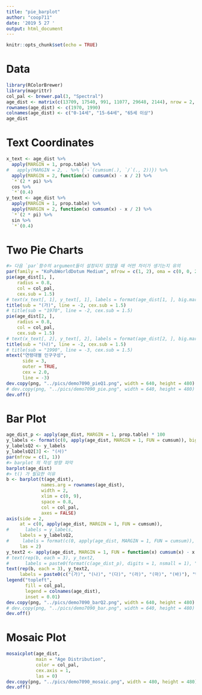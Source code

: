 ```yaml
---
title: "pie_barplot"
author: "coop711"
date: '2019 5 27 '
output: html_document
---
```


```r
knitr::opts_chunk$set(echo = TRUE)
```

# Data

```r
library(RColorBrewer)
library(magrittr)
col_pal <- brewer.pal(3, "Spectral")
age_dist <- matrix(c(13709, 17540, 991, 11077, 29648, 2144), nrow = 2, byrow = TRUE)
rownames(age_dist) <- c(1970, 1990)
colnames(age_dist) <- c("0-14세", "15-64세", "65세 이상")
age_dist
```

# Text Coordinates 

```r
x_text <- age_dist %>%
  apply(MARGIN = 1, prop.table) %>%
#   apply(MARGIN = 2, . %>% {`-`(cumsum(.), `/`(., 2))}) %>%
  apply(MARGIN = 2, function(x) cumsum(x) - x / 2) %>%
  `*`(2 * pi) %>%
  cos %>%
  `*`(0.4)
y_text <- age_dist %>%
  apply(MARGIN = 1, prop.table) %>%
  apply(MARGIN = 2, function(x) cumsum(x) - x / 2) %>%
  `*`(2 * pi) %>%
  sin %>%
  `*`(0.4)
```

# Two Pie Charts

```r
#> 다음 `par`함수의 argument들이 설정되지 않았을 때 어떤 차이가 생기는지 유의
par(family = "KoPubWorldDotum Medium", mfrow = c(1, 2), oma = c(0, 0, 2.0, 0))
pie(age_dist[1, ], 
    radius = 0.8, 
    col = col_pal, 
    cex.sub = 1.5)
# text(x_text[, 1], y_text[, 1], labels = format(age_dist[1, ], big.mark = ","))
title(sub = "(가)", line = -2, cex.sub = 1.5)
# title(sub = "1970", line = -2, cex.sub = 1.5)
pie(age_dist[2, ], 
    radius = 0.8, 
    col = col_pal, 
    cex.sub = 1.5)
# text(x_text[, 2], y_text[, 2], labels = format(age_dist[2, ], big.mark = ","))
title(sub = "(나)", line = -2, cex.sub = 1.5)
# title(sub = "1990", line = -3, cex.sub = 1.5)
mtext("연령대별 인구구성", 
      side = 3, 
      outer = TRUE, 
      cex = 2.0, 
      line = -3)
dev.copy(png, "../pics/demo7090_pieQ1.png", width = 640, height = 480)
# dev.copy(png, "../pics/demo7090_pie.png", width = 640, height = 480)
dev.off()
```

# Bar Plot

```r
age_dist_p <- apply(age_dist, MARGIN = 1, prop.table) * 100
y_labels <- format(c(0, apply(age_dist, MARGIN = 1, FUN = cumsum)), big.mark = ",")
y_labelsQ2 <- y_labels 
y_labelsQ2[3] <- "(사)"
par(mfrow = c(1, 1))
#> barplot 의 작성 방향 파악
barplot(age_dist)
#> t() 가 필요한 이유
b <- barplot(t(age_dist), 
             names.arg = rownames(age_dist), 
             width = 2, 
             xlim = c(0, 9),
             space = 0.8,
             col = col_pal,
             axes = FALSE)
axis(side = 2, 
     at = c(0, apply(age_dist, MARGIN = 1, FUN = cumsum)), 
#      labels = y_labels,
     labels = y_labelsQ2,
#     labels = format(c(0, apply(age_dist, MARGIN = 1, FUN = cumsum)), big.mark = ","), 
     las = 2)
y_text2 <- apply(age_dist, MARGIN = 1, FUN = function(x) cumsum(x) - x / 2)
# text(rep(b, each = 3), y_text2, 
#      labels = paste0(format(c(age_dist_p), digits = 1, nsmall = 1), "%"))
text(rep(b, each = 3), y_text2, 
     labels = paste0(c("(가)", "(나)", "(다)", "(라)", "(마)", "(바)"), "%"))
legend("topleft", 
       fill = col_pal, 
       legend = colnames(age_dist), 
       inset = 0.01)
dev.copy(png, "../pics/demo7090_barQ2.png", width = 640, height = 480)
# dev.copy(png, "../pics/demo7090_bar.png", width = 640, height = 480)
dev.off()
```

# Mosaic Plot

```r
mosaicplot(age_dist, 
           main = "Age Distribution", 
           color = col_pal, 
           cex.axis = 1, 
           las = 0)
dev.copy(png, "../pics/demo7090_mosaic.png", width = 480, height = 480)
dev.off()
```
